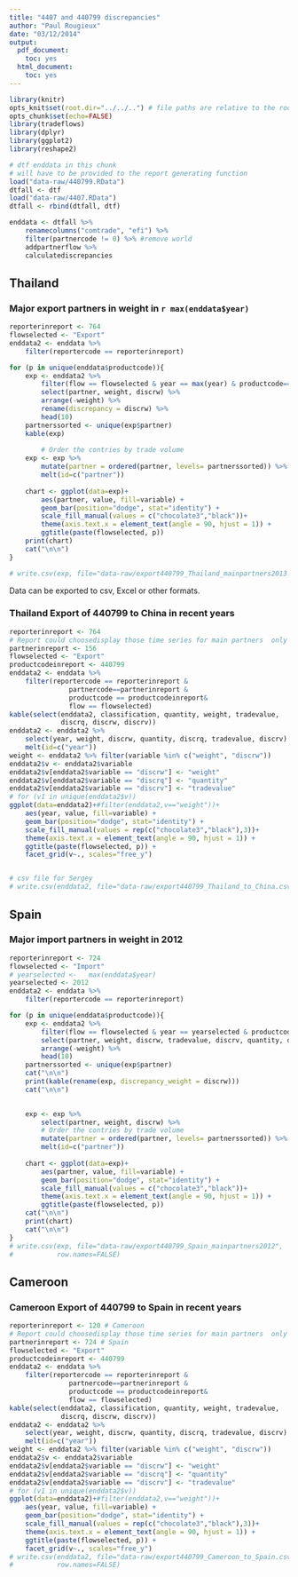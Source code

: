 ```yaml
---
title: "4407 and 440799 discrepancies"
author: "Paul Rougieux"
date: "03/12/2014"
output:
  pdf_document:
    toc: yes
  html_document:
    toc: yes
---
```


```r
library(knitr)
opts_knit$set(root.dir="../../..") # file paths are relative to the root of the project directory
opts_chunk$set(echo=FALSE)
library(tradeflows)
library(dplyr)
library(ggplot2)
library(reshape2)
``` 


```r
# dtf enddata in this chunk 
# will have to be provided to the report generating function
load("data-raw/440799.RData")
dtfall <- dtf
load("data-raw/4407.RData")
dtfall <- rbind(dtfall, dtf)

enddata <- dtfall %>%
    renamecolumns("comtrade", "efi") %>%
    filter(partnercode != 0) %>% #remove world
    addpartnerflow %>%
    calculatediscrepancies
```


## Thailand
### Major export partners in weight in `r max(enddata$year)` 
```r
reporterinreport <- 764
flowselected <- "Export"
enddata2 <- enddata %>%
    filter(reportercode == reporterinreport)

for (p in unique(enddata$productcode)){
    exp <- enddata2 %>% 
        filter(flow == flowselected & year == max(year) & productcode==p) %>%
        select(partner, weight, discrw) %>%
        arrange(-weight) %>%
        rename(discrepancy = discrw) %>%
        head(10)
    partnerssorted <- unique(exp$partner)
    kable(exp)
    
        # Order the contries by trade volume
    exp <- exp %>%
        mutate(partner = ordered(partner, levels= partnerssorted)) %>%
        melt(id=c("partner"))
    
    chart <- ggplot(data=exp)+
        aes(partner, value, fill=variable) +
        geom_bar(position="dodge", stat="identity") +
        scale_fill_manual(values = c("chocolate3","black"))+
        theme(axis.text.x = element_text(angle = 90, hjust = 1)) +
        ggtitle(paste(flowselected, p))
    print(chart)
    cat("\n\n")
}

# write.csv(exp, file="data-raw/export440799_Thailand_mainpartners2013.csv", row.names=FALSE)
```
Data can be exported to csv, Excel or other formats.


### Thailand Export of 440799 to China in recent years
```r
reporterinreport <- 764
# Report could choosedisplay those time series for main partners  only
partnerinreport <- 156 
flowselected <- "Export"
productcodeinreport <- 440799
enddata2 <- enddata %>%
    filter(reportercode == reporterinreport & 
               partnercode==partnerinreport &
               productcode == productcodeinreport&
               flow == flowselected)
kable(select(enddata2, classification, quantity, weight, tradevalue, 
             discrq, discrw, discrv))
enddata2 <- enddata2 %>%
    select(year, weight, discrw, quantity, discrq, tradevalue, discrv) %>%
    melt(id=c("year"))
weight <- enddata2 %>% filter(variable %in% c("weight", "discrw"))
enddata2$v <- enddata2$variable
enddata2$v[enddata2$variable == "discrw"] <- "weight"
enddata2$v[enddata2$variable == "discrq"] <- "quantity"
enddata2$v[enddata2$variable == "discrv"] <- "tradevalue"
# for (v1 in unique(enddata2$v))
ggplot(data=enddata2)+#filter(enddata2,v=="weight"))+
    aes(year, value, fill=variable) +
    geom_bar(position="dodge", stat="identity") +
    scale_fill_manual(values = rep(c("chocolate3","black"),3))+
    theme(axis.text.x = element_text(angle = 90, hjust = 1)) +
    ggtitle(paste(flowselected, p)) +
    facet_grid(v~., scales="free_y")


# csv file for Sergey
# write.csv(enddata2, file="data-raw/export440799_Thailand_to_China.csv", row.names=FALSE) 
```

## Spain
### Major import partners in weight in 2012
```r
reporterinreport <- 724
flowselected <- "Import"
# yearselected <-   max(enddata$year)
yearselected <- 2012
enddata2 <- enddata %>%
    filter(reportercode == reporterinreport)

for (p in unique(enddata$productcode)){
    exp <- enddata2 %>% 
        filter(flow == flowselected & year == yearselected & productcode==p) %>%
        select(partner, weight, discrw, tradevalue, discrv, quantity, discrq) %>%
        arrange(-weight) %>%
        head(10)
    partnerssorted <- unique(exp$partner)
    cat("\n\n")
    print(kable(rename(exp, discrepancy_weight = discrw)))
    cat("\n\n")

    
    exp <- exp %>%
        select(partner, weight, discrw) %>%
        # Order the contries by trade volume
        mutate(partner = ordered(partner, levels= partnerssorted)) %>%
        melt(id=c("partner"))
    
    chart <- ggplot(data=exp)+
        aes(partner, value, fill=variable) +
        geom_bar(position="dodge", stat="identity") +
        scale_fill_manual(values = c("chocolate3","black"))+
        theme(axis.text.x = element_text(angle = 90, hjust = 1)) +
        ggtitle(paste(flowselected, p))
    cat("\n\n")
    print(chart)
    cat("\n\n")
}
# write.csv(exp, file="data-raw/export440799_Spain_mainpartners2012", 
#           row.names=FALSE)
```

## Cameroon
### Cameroon Export of 440799 to Spain in recent years
```r
reporterinreport <- 120 # Cameroon
# Report could choosedisplay those time series for main partners  only
partnerinreport <- 724 # Spain 
flowselected <- "Export"
productcodeinreport <- 440799
enddata2 <- enddata %>%
    filter(reportercode == reporterinreport & 
               partnercode==partnerinreport &
               productcode == productcodeinreport&
               flow == flowselected)
kable(select(enddata2, classification, quantity, weight, tradevalue, 
             discrq, discrw, discrv))
enddata2 <- enddata2 %>%
    select(year, weight, discrw, quantity, discrq, tradevalue, discrv) %>%
    melt(id=c("year"))
weight <- enddata2 %>% filter(variable %in% c("weight", "discrw"))
enddata2$v <- enddata2$variable
enddata2$v[enddata2$variable == "discrw"] <- "weight"
enddata2$v[enddata2$variable == "discrq"] <- "quantity"
enddata2$v[enddata2$variable == "discrv"] <- "tradevalue"
# for (v1 in unique(enddata2$v))
ggplot(data=enddata2)+#filter(enddata2,v=="weight"))+
    aes(year, value, fill=variable) +
    geom_bar(position="dodge", stat="identity") +
    scale_fill_manual(values = rep(c("chocolate3","black"),3))+
    theme(axis.text.x = element_text(angle = 90, hjust = 1)) +
    ggtitle(paste(flowselected, p)) +
    facet_grid(v~., scales="free_y")
# write.csv(enddata2, file="data-raw/export440799_Cameroon_to_Spain.csv", 
#           row.names=FALSE)
```
